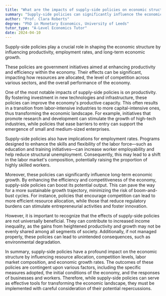 ```yaml
---
title: "What are the impacts of supply-side policies on economic structure?"
summary: "Supply-side policies can significantly influence the economic structure by affecting productivity, employment rates, and long-term economic growth."
author: "Prof. Clara Roberts"
degree: "PhD in Monetary Economics, University of Leeds"
tutor_type: "A-Level Economics Tutor"
date: 2024-04-10
---
```


Supply-side policies play a crucial role in shaping the economic structure by influencing productivity, employment rates, and long-term economic growth.

These policies are government initiatives aimed at enhancing productivity and efficiency within the economy. Their effects can be significant, impacting how resources are allocated, the level of competition across various sectors, and the overall performance of the economy.

One of the most notable impacts of supply-side policies is on productivity. By fostering investment in new technologies and infrastructure, these policies can improve the economy's productive capacity. This often results in a transition from labor-intensive industries to more capital-intensive ones, thus transforming the economic landscape. For example, initiatives that promote research and development can stimulate the growth of high-tech industries, while policies that ease barriers to entry can support the emergence of small and medium-sized enterprises.

Supply-side policies also have implications for employment rates. Programs designed to enhance the skills and flexibility of the labor force—such as education and training initiatives—can increase worker employability and help reduce structural unemployment. Consequently, this may lead to a shift in the labor market's composition, potentially raising the proportion of highly skilled workers.

Moreover, these policies can significantly influence long-term economic growth. By enhancing the efficiency and competitiveness of the economy, supply-side policies can boost its potential output. This can pave the way for a more sustainable growth trajectory, minimizing the risk of boom-and-bust cycles. For instance, policies that encourage competition can lead to more efficient resource allocation, while those that reduce regulatory burdens can stimulate entrepreneurial activities and foster innovation.

However, it is important to recognize that the effects of supply-side policies are not universally beneficial. They can contribute to increased income inequality, as the gains from heightened productivity and growth may not be evenly shared among all segments of society. Additionally, if not managed properly, these policies can lead to unintended consequences, such as environmental degradation.

In summary, supply-side policies have a profound impact on the economic structure by influencing resource allocation, competition levels, labor market composition, and economic growth rates. The outcomes of these policies are contingent upon various factors, including the specific measures adopted, the initial conditions of the economy, and the responses of businesses and workers. Therefore, while supply-side policies can serve as effective tools for transforming the economic landscape, they must be implemented with careful consideration of their potential repercussions.
    